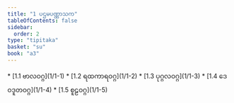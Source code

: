 ```yaml
---
title: "1 ပဌမပဏ္ဏာသက"
tableOfContents: false
sidebar:
  order: 2
type: "tipitaka"
basket: "su"
book: "a3"
---
```



<DynamicBreadcrumb />



<TableOfContents book="a3" section="1">
* [1.1 ဗာလဝဂ္ဂ](1/1-1)
* [1.2 ရထကာရဝဂ္ဂ](1/1-2)
* [1.3 ပုဂ္ဂလဝဂ္ဂ](1/1-3)
* [1.4 ဒေဝဒူတဝဂ္ဂ](1/1-4)
* [1.5 စူဠဝဂ္ဂ](1/1-5)
</TableOfContents>
